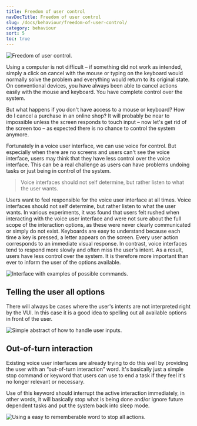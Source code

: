 ```yaml
---
title: Freedom of user control
navDocTitle: Freedom of user control
slug: /docs/behaviour/freedom-of-user-control/
category: behaviour
sort: 5
toc: true
---
```



![Freedom of user control.](/images/behaviour/freedomOfUserControl.png)

Using a computer is not difficult – if something did not work as intended, simply a click on cancel with the mouse or typing on the keyboard would normally solve the problem and everything would return to its original state. On conventional devices, you have always been able to cancel actions easily with the mouse and keyboard. You have complete control over the system.

But what happens if you don't have access to a mouse or keyboard? How do I cancel a purchase in an online shop? It will probably be near to impossible unless the screen responds to touch input – now let's get rid of the screen too – as expected there is no chance to control the system anymore.

Fortunately in a voice user interface, we can use voice for control. But especially when there are no screens and users can't see the voice interface, users may think that they have less control over the voice interface. This can be a real challenge as users can have problems undoing tasks or just being in control of the system.

> Voice interfaces should not self determine, but rather listen to what the user wants.

Users want to feel responsible for the voice user interface at all times. Voice interfaces should not self determine, but rather listen to what the user wants. In various experiments, it was found that users felt rushed when interacting with the voice user interface and were not sure about the full scope of the interaction options, as these were never clearly communicated or simply do not exist. Keyboards are easy to understand because each time a key is pressed, a letter appears on the screen. Every user action corresponds to an immediate visual response. In contrast, voice interfaces tend to respond more slowly and often miss the user's intent. As a result, users have less control over the system. It is therefore more important than ever to inform the user of the options available.

![Interface with examples of possible commands.](/images/behaviour/UserFreedomExamples.png)

## Telling the user all options

There will always be cases where the user's intents are not interpreted right by the VUI. In this case it is a good idea to spelling out all available options in front of the user.

![Simple abstract of how to handle user inputs.](/images/behaviour/tellingTheUserAllOptions.png)

## Out-of-turn interaction

Existing voice user interfaces are already trying to do this well by providing the user with an “out-of-turn interaction” word. It's basically just a simple stop command or keyword that users can use to end a task if they feel it's no longer relevant or necessary.

Use of this keyword should interrupt the active interaction immediately, in other words, it will basically stop what is being done and/or ignore future dependent tasks and put the system back into sleep mode.

![Using a easy to rememberable word to stop all actions.](/images/behaviour/outOfTurnCommand.png)
